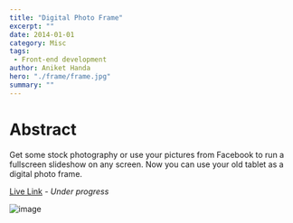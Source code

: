 ```yaml
---
title: "Digital Photo Frame"
excerpt: ""
date: 2014-01-01
category: Misc
tags:
 - Front-end development
author: Aniket Handa
hero: "./frame/frame.jpg"
summary: ""
---
```


# Abstract

Get some stock photography or use your pictures from Facebook to run a fullscreen slideshow on any screen. Now you can use your old tablet as a digital photo frame.

[Live Link](http://anikethanda.com/frame) *- Under progress*

![image](./frame/frame.jpg)
